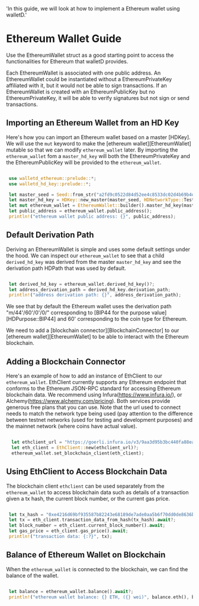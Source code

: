   'In this guide, we will look at how to implement a Ethereum wallet using walletD.'

# Ethereum Wallet Guide

 Use the EthereumWallet struct as a good starting point to access the functionalities for Ethereum that walletD provides.

 Each EthereumWallet is associated with one public address.
 An EthereumWallet could be instantiated without a EthereumPrivateKey affiliated with it, but it would not be able to sign transactions.
 If an EthereumWallet is created with an EthereumPublicKey but no EthereumPrivateKey, it will be able to verify signatures but not sign or send transactions.

 ## Importing an Ethereum Wallet from an HD Key

 Here's how you can import an Ethereum wallet based on a master [HDKey]. We will use the `mut` keyword to make the [ethereum wallet][EthereumWallet] mutable so that we can modify `ethereum_wallet` later.
 By importing the `ethereum_wallet` fom a `master_hd_key` will both the EthereumPrivateKey and the EthereumPublicKey will be provided to the `ethereum_wallet`.
```rust

 use walletd_ethereum::prelude::*;
 use walletd_hd_key::prelude::*;

 let master_seed = Seed::from_str("a2fd9c0522d84d52ee4c8533dc02d4b69b4df9b6255e1af20c9f1d4d691689f2a38637eb1ec778972bf845c32d5ae83c7536999b5666397ac32021b21e0accee")?;
 let master_hd_key = HDKey::new_master(master_seed, HDNetworkType::TestNet)?;
 let mut ethereum_wallet = EthereumWallet::builder().master_hd_key(master_hd_key).build()?;
 let public_address = ethereum_wallet.public_address();
 println!("ethereum wallet public address: {}", public_address);
 ```

 ## Default Derivation Path

 Deriving an EthereumWallet is simple and uses some default settings under the hood.
 We can inspect our `ethereum_wallet` to see that a child `derived_hd_key` was derived from the master `master_hd_key` and see the derivation path HDPath that was used by default.
```rust

 let derived_hd_key = ethereum_wallet.derived_hd_key()?;
 let address_derivation_path = derived_hd_key.derivation_path;
 println!("address derivation path: {}", address_derivation_path);
 ```
 We see that by default the Ethereum wallet uses the derivation path "m/44'/60'/0'/0/" corresponding to  [BIP44 for the purpose value][HDPurpose::BIP44] and 60' corresponding to the coin type for Ethereum.

 We need to add a [blockchain connector][BlockchainConnector] to our [ethereum wallet][EthereumWallet] to be able to interact with the Ethereum blockchain.


 ## Adding a Blockchain Connector
 Here's an example of how to add an instance of EthClient to our `ethereum_wallet`.
 EthClient currently supports any Ethereum endpoint that conforms to the Ethereum JSON-RPC standard for accessing Ethereum blockchain data.
 We recommend using Infura(https://www.infura.io/), or Alchemy(https://www.alchemy.com/pricing). Both services provide generous free plans that you can use.
 Note that the url used to connect needs to match the network type being used (pay attention to the difference between testnet networks (used for testing and development purposes) and the mainnet network (where coins have actual value).

```rust

  let ethclient_url = "https://goerli.infura.io/v3/9aa3d95b3bc440fa88ea12eaa4456161";
  let eth_client = EthClient::new(ethclient_url)?;
  ethereum_wallet.set_blockchain_client(eth_client);
 ```

 ## Using EthClient to Access Blockchain Data
 The blockchain client `ethclient` can be used separately from the `ethereum_wallet` to access blockchain data such as details of a transaction given a tx hash, the current block number, or the current gas price.
```rust

 let tx_hash = "0xe4216d69bf935587b82243e68189de7ade0aa5b6f70dd0de8636b8d643431c0b";
 let tx = eth_client.transaction_data_from_hash(tx_hash).await?;
 let block_number = eth_client.current_block_number().await;
 let gas_price = eth_client.gas_price().await;
 println!("transaction data: {:?}", tx);
 ```

 ## Balance of Ethereum Wallet on Blockchain
 When the `ethereum_wallet` is connected to the blockchain, we can find the balance of the wallet.
```rust

 let balance = ethereum_wallet.balance().await?;
 println!("ethereum wallet balance: {} ETH, ({} wei)", balance.eth(), balance.wei());
 ```
